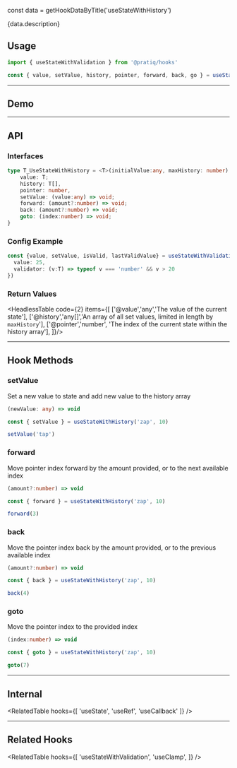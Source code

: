 const data = getHookDataByTitle('useStateWithHistory')


<Card><MainText>{data.description}</MainText></Card>



## Usage    
 
```js 
import { useStateWithValidation } from '@pratiq/hooks'

const { value, setValue, history, pointer, forward, back, go } = useStateWithHistory('zap', 10)
```

<!-- ======================================================================= -->
<hr />

## Demo

<DemoComponent />





<!-- ======================================================================= -->
<hr />

## API

### Interfaces
```ts
type T_UseStateWithHistory = <T>(initialValue:any, maxHistory: number) => {
    value: T;
    history: T[],
    pointer: number,
    setValue: (value:any) => void;
    forward: (amount?:number) => void;
    back: (amount?:number) => void;
    goto: (index:number) => void;
}
```

### Config Example

```ts
const {value, setValue, isValid, lastValidValue} = useStateWithValidation({
  value: 25,
  validator: (v:T) => typeof v === 'number' && v > 20
})
```



### Return Values

<HeadlessTable code={2} items={[
    ['@value','any','The value of the current state'],
    ['@history','any[]','An array of all set values, limited in length by <code>maxHistory</code>'],
    ['@pointer','number', 'The index of the current state within the history array'],
]}/>



<!-- ======================================================================= -->
<hr />

## Hook Methods

<Card>

### setValue
Set a new value to state and add new value to the history array

```ts
(newValue: any) => void 
```
```ts
const { setValue } = useStateWithHistory('zap', 10)

setValue('tap')
```

</Card>
<Card>

### forward
Move pointer index forward by the amount provided, or to the next available index

```ts
(amount?:number) => void 
```
```ts
const { forward } = useStateWithHistory('zap', 10)

forward(3)
```

</Card>
<Card>

### back
Move the pointer index back by the amount provided, or to the previous available index

```ts
(amount?:number) => void 
```
```ts
const { back } = useStateWithHistory('zap', 10)

back(4)
```

</Card>
<Card>

### goto
Move the pointer index to the provided index

```ts
(index:number) => void 
```
```ts
const { goto } = useStateWithHistory('zap', 10)

goto(7)
```

</Card>




<!-- ======================================================================= -->
<hr />

## Internal

<RelatedTable hooks={[
  'useState',
  'useRef',
  'useCallback'
]} />


<!-- ======================================================================= -->
<hr />

## Related Hooks






<RelatedTable hooks={[
  'useStateWithValidation',
  'useClamp',
]} />
